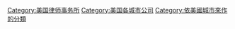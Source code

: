 [[Category:美国律师事务所|Category:美国律师事务所]]
[[Category:美国各城市公司|Category:美国各城市公司]]
[[Category:依美國城市來作的分類|Category:依美國城市來作的分類]]